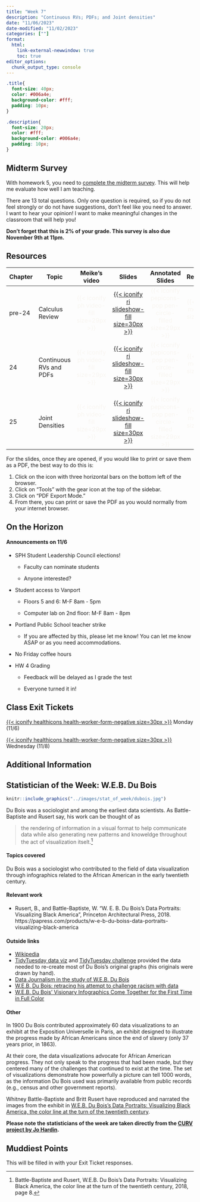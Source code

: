 ```yaml
---
title: "Week 7"
description: "Continuous RVs; PDFs; and Joint densities"
date: "11/06/2023"
date-modified: "11/02/2023"
categories: [""]
format: 
  html:
    link-external-newwindow: true
    toc: true
editor_options: 
  chunk_output_type: console
---
```


```css
.title{
  font-size: 40px;
  color: #006a4e;
  background-color: #fff;
  padding: 10px;
}

.description{
  font-size: 20px;
  color: #fff;
  background-color: #006a4e;
  padding: 10px;
}
```

::: callout-important
## Midterm Survey

With homework 5, you need to [complete the midterm survey](https://forms.office.com/Pages/ResponsePage.aspx?id=V3lz4rj6fk2U9pvWr59xWFMopmPUjRtDiHLswhgacNhUN1NBV1BQQTE2WElPM0RMVkFKNjRRNkhPTS4u). This will help me evaluate how well I am teaching.

There are 13 total questions. Only one question is required, so if you do not feel strongly or do not have suggestions, don't feel like you need to answer. I want to hear your opinion! I want to make meaningful changes in the classroom that will help you! 

**Don't forget that this is 2% of your grade. This survey is also due November 9th at 11pm.**
:::

## Resources

| Chapter | Topic                   |                           Meike's video                           |                                                 Slides                                                  |                                  Annotated Slides                                  |                           Recording                           |
|---------|-------------------------|:-----------------------------------------------------------------:|:-------------------------------------------------------------------------------------------------------:|:----------------------------------------------------------------------------------:|:-------------------------------------------------------------:|
| pre-24  | Calculus Review         | [{{< iconify ph video-fill size=29px >}}]{style="color:#f8f5f0;"} | [[{{< iconify ri slideshow-fill size=30px >}}](/slides/24_Calculus_review.qmd)]{style="color:#f8f5f0;"} | [{{< iconify pepicons-pop pen-circle-filled size=29px >}}]{style="color:#f8f5f0;"} | [{{< iconify mdi video size=34px >}}]{style="color:#f8f5f0;"} |
| 24      | Continuous RVs and PDFs | [{{< iconify ph video-fill size=29px >}}]{style="color:#f8f5f0;"} |  [[{{< iconify ri slideshow-fill size=30px >}}](/slides/24_Continuous_rv.qmd)]{style="color:#f8f5f0;"}  | [{{< iconify pepicons-pop pen-circle-filled size=29px >}}]{style="color:#f8f5f0;"} | [{{< iconify mdi video size=34px >}}]{style="color:#f8f5f0;"} |
| 25      | Joint Densities         | [{{< iconify ph video-fill size=29px >}}]{style="color:#f8f5f0;"} | [[{{< iconify ri slideshow-fill size=30px >}}](/slides/25_Joint_densities.qmd)]{style="color:#f8f5f0;"} | [{{< iconify pepicons-pop pen-circle-filled size=29px >}}]{style="color:#f8f5f0;"} | [{{< iconify mdi video size=34px >}}]{style="color:#f8f5f0;"} |

For the slides, once they are opened, if you would like to print or save them as a PDF, the best way to do this is:

1.  Click on the icon with three horizontal bars on the bottom left of the browser.
2.  Click on "Tools" with the gear icon at the top of the sidebar.
3.  Click on "PDF Export Mode."
4.  From there, you can print or save the PDF as you would normally from your internet browser.

## On the Horizon

#### Announcements on 11/6

-   SPH Student Leadership Council elections!

    -   Faculty can nominate students

    -   Anyone interested?

-   Student access to Vanport

    -   Floors 5 and 6: M-F 8am - 5pm

    -   Computer lab on 2nd floor: M-F 8am - 8pm

-   Portland Public School teacher strike

    -   If you are affected by this, please let me know! You can let me know ASAP or as you need accommodations.

-   No Friday coffee hours

-   HW 4 Grading

    -   Feedback will be delayed as I grade the test

    -   Everyone turned it in!

## Class Exit Tickets

[[{{< iconify healthicons health-worker-form-negative size=30px >}}](https://forms.office.com/Pages/ResponsePage.aspx?id=V3lz4rj6fk2U9pvWr59xWFMopmPUjRtDiHLswhgacNhUNDNPVkcyQUNERk5PSktQNTJJTEdQTjNXOS4u)]{style="color:#f8f5f0;"} Monday (11/6)

[[{{< iconify healthicons health-worker-form-negative size=30px >}}](https://forms.office.com/Pages/ResponsePage.aspx?id=V3lz4rj6fk2U9pvWr59xWFMopmPUjRtDiHLswhgacNhUQUJJTE1WMTAwVVJITzc2RVJZTU9GMTVRRC4u)]{style="color:#f8f5f0;"} Wednesday (11/8)

## Additional Information

## Statistician of the Week: W.E.B. Du Bois

::: grid
::: g-col-4
```r
knitr::include_graphics("../images/stat_of_week/dubois.jpg")
```
:::

::: g-col-8
Du Bois was a sociologist and among the earliest data scientists. As Battle-Baptiste and Rusert say, his work can be thought of as

> the rendering of information in a visual format to help communicate data while also generating new patterns and knoweldge throughout the act of visualization itselt.[^1]
:::
:::

[^1]: Battle-Baptiste and Rusert, W.E.B. Du Bois's Data Portraits: Visualizing Black America, the color line at the turn of the twentieth century, 2018, page 8.

#### Topics covered

Du Bois was a sociologist who contributed to the field of data visualization through infographics related to the African American in the early twentieth century.

#### Relevant work

-   Rusert, B., and Battle-Baptiste, W. "W. E. B. Du Bois's Data Portraits: Visualizing Black America", Princeton Architectural Press, 2018. https://papress.com/products/w-e-b-du-boiss-data-portraits-visualizing-black-america

#### Outside links

-   [Wikipedia](https://en.wikipedia.org/wiki/W._E._B._Du_Bois)
-   [TidyTuesday data viz](https://github.com/rfordatascience/tidytuesday/tree/master/data/2021/2021-02-16) and [TidyTuesday challenge](https://github.com/rfordatascience/tidytuesday/tree/master/data/2021/2021-06-15) provided the data needed to re-create most of Du Bois's original graphs (his originals were drawn by hand).
-   [Data Journalism in the study of W.E.B. Du Bois](https://medium.com/nightingale/data-journalism-in-the-study-of-w-e-b-du-bois-the-negro-problem-part-2-of-4-e5ea9b976adc)
-   [W.E.B. Du Bois: retracing his attempt to challenge racism with data](https://www.theguardian.com/world/2017/feb/14/web-du-bois-racism-data-paris-african-americans-jobs)
-   [W.E.B. Du Bois' Visionary Infographics Come Together for the First Time in Full Color](https://www.smithsonianmag.com/history/first-time-together-and-color-book-displays-web-du-bois-visionary-infographics-180970826/)

#### Other

In 1900 Du Bois contributed approximately 60 data visualizations to an exhibit at the Exposition Universelle in Paris, an exhibit designed to illustrate the progress made by African Americans since the end of slavery (only 37 years prior, in 1863).

At their core, the data visualizations advocate for African American progress. They not only speak to the progress that had been made, but they centered many of the challenges that continued to exist at the time. The set of visualizations demonstrate how powerfully a picture can tell 1000 words, as the information Du Bois used was primarily available from public records (e.g., census and other government reports).

Whitney Battle-Baptiste and Britt Rusert have reproduced and narrated the images from the exhibit in [W.E.B. Du Bois's Data Portraits: Visualizing Black America, the color line at the turn of the twentieth century](https://papress.com/products/w-e-b-du-boiss-data-portraits-visualizing-black-america).

**Please note the statisticians of the week are taken directly from the [CURV project by Jo Hardin](https://hardin47.github.io/CURV/).**

## Muddiest Points

This will be filled in with your Exit Ticket responses.
